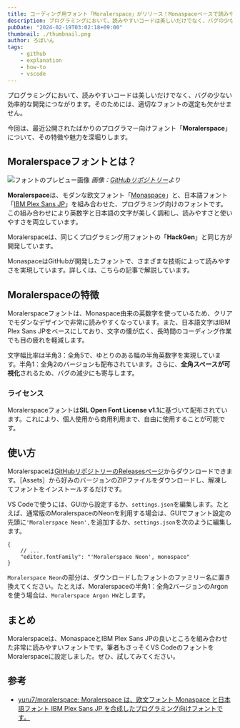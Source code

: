 ```yaml
---
title: コーディング用フォント「Moralerspace」がリリース！Monaspaceベースで読みやすい
description: プログラミングにおいて、読みやすいコードは美しいだけでなく、バグの少ない効率的な開発につながります。そのためには、適切なフォントの選定も欠かせません。今回は、プログラマー向けに特化されたフォント「Moralerspace」について、その特徴や魅力を深堀りします。
pubDate: "2024-02-19T03:02:18+09:00"
thumbnail: ./thumbnail.png
author: ろぼいん
tags:
    - github
    - explanation
    - how-to
    - vscode
---
```



プログラミングにおいて、読みやすいコードは美しいだけでなく、バグの少ない効率的な開発につながります。そのためには、適切なフォントの選定も欠かせません。

今回は、最近公開されたばかりのプログラマー向けフォント「**Moralerspace**」について、その特徴や魅力を深堀りします。

## Moralerspaceフォントとは？

![フォントのプレビュー画像](./303306463-677dc824-dc5a-422b-a070-66484ad14a97.png)
*画像：[GitHubリポジトリー](https://github.com/yuru7/moralerspace)より*

**Moralerspace**は、モダンな欧文フォント「[Monaspace](https://github.com/githubnext/monaspace)」と、日本語フォント「[IBM Plex Sans JP](https://github.com/IBM/plex)」を組み合わせた、プログラミング向けのフォントです。この組み合わせにより英数字と日本語の文字が美しく調和し、読みやすさと使いやすさを両立しています。

Moralerspaceは、同じくプログラミング用フォントの「**HackGen**」と同じ方が開発しています。

MonaspaceはGitHubが開発したフォントで、さまざまな技術によって読みやすさを実現しています。詳しくは、こちらの記事で解説しています。

<ArticleCard link="/article/2023/11/11/github-monaspace-font/" />

## Moralerspaceの特徴

Moralerspaceフォントは、Monaspace由来の英数字を使っているため、クリアでモダンなデザインで非常に読みやすくなっています。また、日本語文字はIBM Plex Sans JPをベースにしており、文字の懐が広く、長時間のコーディング作業でも目の疲れを軽減します。

文字幅比率は半角3：全角5で、ゆとりのある幅の半角英数字を実現しています。半角1：全角2のバージョンも配布されています。さらに、**全角スペースが可視化**されるため、バグの減少にも寄与します。

### ライセンス

Moralerspaceフォントは**SIL Open Font License v1.1**に基づいて配布されています。これにより、個人使用から商用利用まで、自由に使用することが可能です。

## 使い方

Moralerspaceは[GitHubリポジトリーのReleasesページ](https://github.com/yuru7/moralerspace/releases)からダウンロードできます。［Assets］から好みのバージョンのZIPファイルをダウンロードし、解凍してフォントをインストールするだけです。

VS Codeで使うには、GUIから設定するか、`settings.json`を編集します。たとえば、通常版のMoralerspaceのNeonを利用する場合は、GUIでフォント設定の先頭に`'Moralerspace Neon',`を追加するか、`settings.json`を次のように編集します。

```jsonc title="settings.json" add={3} "'Moralerspace Neon',"
{
    // ...
    "editor.fontFamily": "'Moralerspace Neon', monospace"
}
```

`Moralerspace Neon`の部分は、ダウンロードしたフォントのファミリー名に置き換えてください。たとえば、Moralerspaceの半角1：全角2バージョンのArgonを使う場合は、`Moralerspace Argon HW`とします。

## まとめ

Moralerspaceは、MonaspaceとIBM Plex Sans JPの良いところを組み合わせた非常に読みやすいフォントです。筆者もさっそくVS CodeのフォントをMoralerspaceに設定しました。ぜひ、試してみてください。

## 参考

- [yuru7/moralerspace: Moralerspace は、欧文フォント Monaspace と日本語フォント IBM Plex Sans JP を合成したプログラミング向けフォントです。](https://github.com/yuru7/moralerspace)

